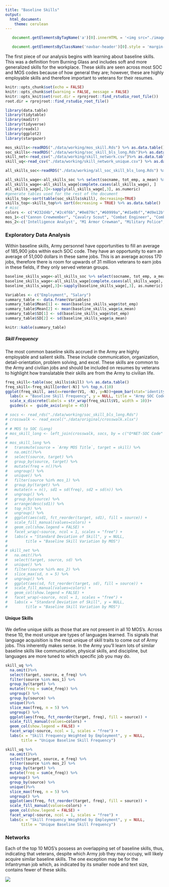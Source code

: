 ```yaml
---
title: "Baseline Skills"
output: 
  html_document:
    theme: cerulean
---
```

```js

   document.getElementsByTagName('a')[0].innerHTML = '<img src="./images/DSPG_white-01.png" width="120px" />'

   document.getElementsByClassName('navbar-header')[0].style = 'margin-top:-10px;'

```


The first piece of our analysis begins with learning about baseline skills. This was a definition from Burning Glass and includes soft and more generalized skills for the workplace. These skills are seen across most SOC and MOS codes because of how general they are; however, these are highly employable skills and therefore important to veterans for their resumes. 

```r
knitr::opts_chunk$set(echo = FALSE)
knitr::opts_chunk$set(warning = FALSE, message = FALSE) 
knitr::opts_knit$set(root.dir = rprojroot::find_rstudio_root_file())
root.dir = rprojroot::find_rstudio_root_file()
```


```r
library(data.table)
library(tidytable)
library(maditr)
library(tidyverse)
library(readxl)
library(ggplot2)
library(stargazer)
```

```r
mos_skills<-readRDS("./data/working/mos_skill.Rds") %>% as.data.table()
soc_skills<-readRDS("./data/working/soc_skill_bls_long.Rds")%>% as.data.table()
skill_net<-read_csv("./data/working/skill_network.csv")%>% as.data.table()
skill_uq<-read_csv("./data/working/skill_network_unique.csv") %>% as.data.table()

all_skills_soc<-readRDS("./data/working/all_soc_skill_bls_long.Rds") %>% as.data.table()

all_skills_wage<-all_skills_soc %>% select(socname, tot_emp, a_mean) %>% unique()
all_skills_wage<-all_skills_wage[complete.cases(all_skills_wage), ]
all_skills_wage[,3]<-sapply(all_skills_wage[,3], as.numeric)
#generate tables used for the rest of the document
skills_top<-sort(table(soc_skills$skill), decreasing=TRUE)
skills_top<-skills_top%>% sort(decreasing = TRUE) %>% as.data.table()
# misc
colors <- c("#232d4b","#2c4f6b","#0e879c","#60999a","#d1e0bf","#d9e12b","#e6ce3a","#e6a01d","#e57200","#fdfdfd")
mos_1<-c("Cannon Crewmember", "Cavalry Scout", "Combat Engineer", "Combat Medic Specialist", "Infantryman")
mos_2<-c('Intelligence Analyst', "M1 Armor Crewman", "Military Police", "Unit Supply Specialist", "Wheeled Vehicle Repairer")
```

### Exploratory Data Analysis

Within baseline skills, Army personnel have opportunities to fill an average of 185,900 jobs within each SOC code. They have an opportunity to earn an average of 51,000 dollars in these same jobs. This is an average across 170 jobs, therefore there is room for upwards of 31 million veterans to earn jobs in these fields, if they only served veteran groups.

```r
baseline_skills_wage<-all_skills_soc %>% select(socname, tot_emp, a_mean) %>% unique()
baseline_skills_wage<-all_skills_wage[complete.cases(all_skills_wage), ]
baseline_skills_wage[,3]<-sapply(baseline_skills_wage[,3], as.numeric)
```

```r
Variables <- c("Employment", "Salary")
summary_table <- data.frame(Variables)
summary_table$Mean[1] <- mean(baseline_skills_wage$tot_emp)
summary_table$Mean[2] <- mean(baseline_skills_wage$a_mean)
summary_table$SD[1] <- sd(baseline_skills_wage$tot_emp)
summary_table$SD[2] <- sd(baseline_skills_wage$a_mean)

knitr::kable(summary_table)
```

#####  Skill Frequency

The most common baseline skills accrued in the Army are highly employable and salient skills. These include communication, organization, detail-orientation, problem solving, and excel. These skills are common to the Army and civilian jobs and should be included on resumes by veterans to highlight how translatable their skills are from the Army to civilian life. 

```r
freq_skill<-table(soc_skills$skill) %>% as.data.table()
freq_skill<-freq_skill[order(-N)] %>% top_n.(10)
ggplot(freq_skill, aes(x=reorder(V1, -N), y=N))+geom_bar(stat='identity', fill=colors[1]) +
  labs(x = "Baseline Skill Frequency", y = NULL, title = "Army SOC Code Baseline Skills")+
  scale_x_discrete(labels = str_wrap(freq_skill$V1, width = 10))+
  guides(x =  guide_axis(angle = 45))
```

```r
# socs <- read_rds("./data/working/soc_skill_bls_long.Rds")
# crosswalk <- read_excel("./data/original/crosswalk.xlsx")
# 
# # MOS to SOC (Long)
# mos_skill_long <- left_join(crosswalk, socs, by = c("O*NET-SOC Code" = "onet"))
# 
# mos_skill_long %>%
#   transmute(source = `Army MOS Title`, target = skill) %>%
#   na.omit()%>%
#   select(source, target) %>%
#   group_by(source, target) %>%
#   mutate(freq = n())%>%
#   ungroup() %>%
#   unique() %>%
#   filter(source %in% mos_1) %>%
#   group_by(target) %>%
#   mutate(n = n(), sd1 = sd(freq), sd2 = sd(n)) %>%
#   ungroup() %>%
#   group_by(source) %>%
#   arrange(desc(sd1)) %>%
#   top_n(5) %>%
#   ungroup() %>%
#   ggplot(aes(sd1, fct_reorder(target, sd1), fill = source)) +
#   scale_fill_manual(values=colors) +
#   geom_col(show.legend = FALSE) +
#   facet_wrap(~source, ncol = 1, scales = "free") +
#   labs(x = "Standard Deviation of Skill", y = NULL,
#        title = "Baseline Skill Variation by MOS")
# 
# skill_net %>%
#   na.omit()%>%
#   select(target, source, sd) %>%
#   unique() %>%
#   filter(source %in% mos_2) %>%
#   slice_max(sd, n = 5) %>%
#   ungroup() %>%
#   ggplot(aes(sd, fct_reorder(target, sd), fill = source)) +
#   scale_fill_manual(values=colors) +
#   geom_col(show.legend = FALSE) +
#   facet_wrap(~source, ncol = 1, scales = "free") +
#   labs(x = "Standard Deviation of Skill", y = NULL,
#        title = "Baseline Skill Variation by MOS")

```
#### Unique Skills

We define unique skills as those that are not present in all 10 MOS's. Across these 10, the most unique are types of languages learned. Tis signals that language acquisition is the most unique of skill traits to come out of Army jobs. This inherently makes sense. In the Army you'll learn lots of similar baseline skills like communication, physical skills, and discipline, but languages are more tuned to which specific job you may do.

```r
skill_uq %>%
  na.omit()%>%
  select(target, source, e_freq) %>%
  filter(source %in% mos_1) %>%
  group_by(target) %>%
  mutate(freq = sum(e_freq)) %>%
  ungroup() %>%
  group_by(source) %>%
  unique()%>%
  slice_max(freq, n = 5) %>%
  ungroup() %>%
  ggplot(aes(freq, fct_reorder(target, freq), fill = source)) +
  scale_fill_manual(values=colors) +
  geom_col(show.legend = FALSE) +
  facet_wrap(~source, ncol = 1, scales = "free") +
  labs(x = "Skill Frequency Weighted by Employment", y = NULL,
       title = "Unique Baseline Skill Frequency")
```

```r
skill_uq %>%
  na.omit()%>%
  select(target, source, e_freq) %>%
  filter(source %in% mos_2) %>%
  group_by(target) %>%
  mutate(freq = sum(e_freq)) %>%
  ungroup() %>%
  group_by(source) %>%
  unique()%>%
  slice_max(freq, n = 5) %>%
  ungroup() %>%
  ggplot(aes(freq, fct_reorder(target, freq), fill = source)) +
  scale_fill_manual(values=colors) +
  geom_col(show.legend = FALSE) +
  facet_wrap(~source, ncol = 1, scales = "free") +
  labs(x = "Skill Frequency Weighted by Employment", y = NULL,
       title = "Unique Baseline Skill Frequency")
```

### Networks
Each of the top 10 MOS's possess an overlapping set of baseline skills, thus, indicating that veterans, despite which Army job they may occupy, will likely acquire similar baseline skills. The one exception may be for the Infantryman job which, as indicated by its smaller node and text size, contains fewer of these skills.

![](./images/baseline.png) 

